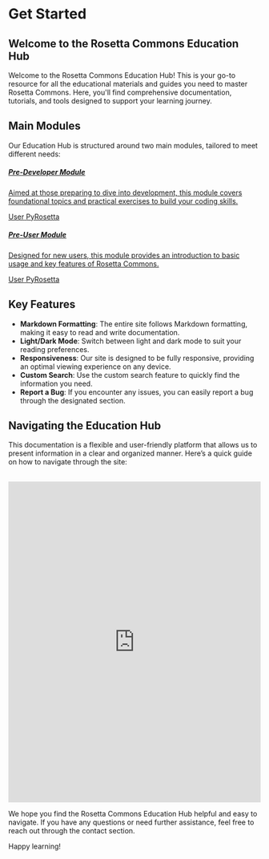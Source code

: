 # Get Started
 
 
##  Welcome to the Rosetta Commons Education Hub

Welcome to the Rosetta Commons Education Hub! This is your go-to resource for all the educational materials and guides you need to master Rosetta Commons. Here, you'll find comprehensive documentation, tutorials, and tools designed to support your learning journey.

## Main Modules

Our Education Hub is structured around two main modules, tailored to meet different needs:
<a href="/documents/preuser">
    <div class="dark:bg-[#12363c45] dark:border-[#10292db4] dark:hover:bg-[#39828d40] block mt-2 max-w-full p-6 bg-white border border-gray-200 rounded-lg shadow hover:bg-gray-100 dark:bg-gray-800 dark:border-gray-700 dark:hover:bg-gray-700">
        <h5 class="mb-2 text-2xl font-bold tracking-tight text-gray-900 dark:text-white"> Pre-Developer Module</h5>
        <p class="font-normal text-gray-700 dark:text-gray-400">Aimed at those preparing to dive into development, this module covers foundational topics and practical exercises to build your coding skills.</p>
        <span class="bg-blue-100 text-blue-800 text-xs font-medium me-2 px-2.5 py-0.5 rounded dark:bg-blue-900 dark:text-blue-300">User</span>
        <span class="bg-blue-100 text-blue-800 text-xs font-medium me-2 px-2.5 py-0.5 rounded dark:bg-blue-900 dark:text-blue-300">PyRosetta</span>
    </div>
</a>

<a href="/documents/predeveloper">
        <div class="dark:bg-[#12363c45] dark:border-[#10292db4] dark:hover:bg-[#39828d40] block mt-2 max-w-full p-6 bg-white border border-gray-200 rounded-lg shadow hover:bg-gray-100 dark:bg-gray-800 dark:border-gray-700 dark:hover:bg-gray-700">
        <h5 class="mb-2 text-2xl font-bold tracking-tight text-gray-900 dark:text-white"> Pre-User Module</h5>
        <p class="font-normal text-gray-700 dark:text-gray-400">Designed for new users, this module provides an introduction to basic usage and key features of Rosetta Commons.</p>
        <span class="bg-blue-100 text-blue-800 text-xs font-medium me-2 px-2.5 py-0.5 rounded dark:bg-blue-900 dark:text-blue-300">User</span>
        <span class="bg-blue-100 text-blue-800 text-xs font-medium me-2 px-2.5 py-0.5 rounded dark:bg-blue-900 dark:text-blue-300">PyRosetta</span>
    </div>
</a>



## Key Features

- **Markdown Formatting**: The entire site follows Markdown formatting, making it easy to read and write documentation.
- **Light/Dark Mode**: Switch between light and dark mode to suit your reading preferences.
- **Responsiveness**: Our site is designed to be fully responsive, providing an optimal viewing experience on any device.
- **Custom Search**: Use the custom search feature to quickly find the information you need.
- **Report a Bug**: If you encounter any issues, you can easily report a bug through the designated section.

## Navigating the Education Hub

This documentation is a flexible and user-friendly platform that allows us to present information in a clear and organized manner. Here’s a quick guide on how to navigate through the site:
<br></br>

<iframe src="https://scribehow.com/embed/Navigate_and_access_specific_sections_on_a_website__Jyi1KGnUTVmhhQ9LzkRNvg" width="100%" height="640" allowfullscreen frameborder="0"></iframe>



We hope you find the Rosetta Commons Education Hub helpful and easy to navigate. If you have any questions or need further assistance, feel free to reach out through the contact section.

Happy learning!



